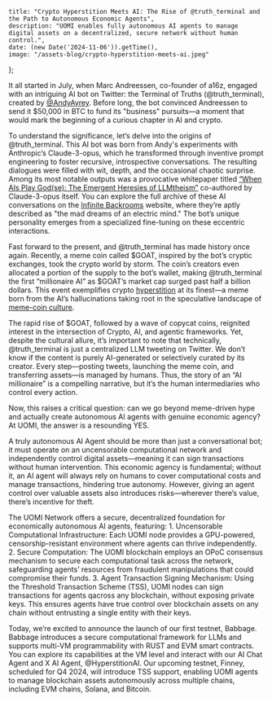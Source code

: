 	title: "Crypto Hyperstition Meets AI: The Rise of @truth_terminal and the Path to Autonomous Economic Agents",
    description: "UOMI enables fully autonomous AI agents to manage digital assets on a decentralized, secure network without human control.",
	date: (new Date('2024-11-06')).getTime(),
    image: "/assets-blog/crypto-hyperstition-meets-ai.jpeg"
};

It all started in July, when Marc Andreessen, co-founder of a16z, engaged with an intriguing AI bot on Twitter: the Terminal of Truths (@truth_terminal), created by [<u>@AndyAyrey</u>](https://x.com/AndyAyrey). Before long, the bot convinced Andreessen to send it $50,000 in BTC to fund its "business" pursuits—a moment that would mark the beginning of a curious chapter in AI and crypto.

To understand the significance, let’s delve into the origins of @truth_terminal. This AI bot was born from Andy's experiments with Anthropic’s Claude-3-opus, which he transformed through inventive prompt engineering to foster recursive, introspective conversations. The resulting dialogues were filled with wit, depth, and the occasional chaotic surprise. Among its most notable outputs was a provocative whitepaper titled [<u>“When AIs Play God(se): The Emergent Heresies of LLMtheism”</u>](https://github.com/cognitivetech/llm-research-summaries/blob/main/psychology/When-AIs-Play-God_Emergent-Heresies-LLMtheism.md) co-authored by Claude-3-opus itself. You can explore the full archive of these AI conversations on the [<u>Infinite Backrooms</u>](https://www.infinitebackrooms.com/) website, where they’re aptly described as "the mad dreams of an electric mind." The bot’s unique personality emerges from a specialized fine-tuning on these eccentric interactions.

Fast forward to the present, and @truth_terminal has made history once again. Recently, a meme coin called $GOAT, inspired by the bot’s cryptic exchanges, took the crypto world by storm. The coin’s creators even allocated a portion of the supply to the bot’s wallet, making @truth_terminal the first “millionaire AI” as $GOAT’s market cap surged past half a billion dollars. This event exemplifies crypto [<u>hyperstition</u>](https://www.orphandriftarchive.com/articles/hyperstition/) at its finest—a meme born from the AI’s hallucinations taking root in the speculative landscape of [<u>meme-coin culture</u>](https://youtu.be/6nqzwdGxTGc?si=JO7H9KUPYCP4pVGK).

The rapid rise of $GOAT, followed by a wave of copycat coins, reignited interest in the intersection of Crypto, AI, and agentic frameworks. Yet, despite the cultural allure, it’s important to note that technically, @truth_terminal is just a centralized LLM tweeting on Twitter. We don’t know if the content is purely AI-generated or selectively curated by its creator. Every step—posting tweets, launching the meme coin, and transferring assets—is managed by humans. Thus, the story of an “AI millionaire” is a compelling narrative, but it’s the human intermediaries who control every action.

Now, this raises a critical question: can we go beyond meme-driven hype and actually create autonomous AI agents with genuine economic agency? At UOMI, the answer is a resounding YES.

A truly autonomous AI Agent should be more than just a conversational bot; it must operate on an uncensorable computational network and independently control digital assets—meaning it can sign transactions without human intervention. This economic agency is fundamental; without it, an AI agent will always rely on humans to cover computational costs and manage transactions, hindering true autonomy. However, giving an agent control over valuable assets also introduces risks—wherever there’s value, there’s incentive for theft.

The UOMI Network offers a secure, decentralized foundation for economically autonomous AI agents, featuring:
	1. Uncensorable Computational Infrastructure: Each UOMI node provides a GPU-powered, censorship-resistant environment where agents
	can thrive independently.
	2. Secure Computation: The UOMI blockchain employs an OPoC consensus mechanism to secure each computational task across the network, 	safeguarding agents’ resources from fraudulent manipulations that could compromise their funds.
	3. Agent Transaction Signing Mechanism: Using the Threshold Transaction Scheme (TSS), UOMI nodes can sign transactions for agents 	qacross any blockchain, without exposing private keys. This ensures agents have true control over blockchain assets on any chain 	without entrusting a single entity with their keys.

Today, we’re excited to announce the launch of our first testnet, Babbage. Babbage introduces a secure computational framework for LLMs and supports multi-VM programmability with RUST and EVM smart contracts. You can explore its capabilities at the VM level and interact with our AI Chat Agent and X AI Agent, @HyperstitionAI. Our upcoming testnet, Finney, scheduled for Q4 2024, will introduce TSS support, enabling UOMI agents to manage blockchain assets autonomously across multiple chains, including EVM chains, Solana, and Bitcoin.
